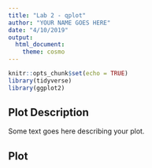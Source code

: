 ```yaml
---
title: "Lab 2 - qplot"
author: "YOUR NAME GOES HERE"
date: "4/10/2019"
output: 
  html_document: 
    theme: cosmo
---
```


```r
knitr::opts_chunk$set(echo = TRUE)
library(tidyverse)
library(ggplot2)
```

## Plot Description

Some text goes here describing your plot.

## Plot

```r
```